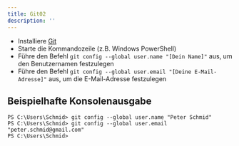```yaml
---
title: Git02
description: ''
---
```


- Installiere [Git](https://git-scm.com/downloads)
- Starte die Kommandozeile (z.B. Windows PowerShell)
- Führe den Befehl `git config --global user.name "[Dein Name]"` aus, um den
  Benutzernamen festzulegen
- Führe den Befehl `git config --global user.email "[Deine E-Mail-Adresse]"`
  aus, um die E-Mail-Adresse festzulegen

## Beispielhafte Konsolenausgabe

```console
PS C:\Users\Schmid> git config --global user.name "Peter Schmid"
PS C:\Users\Schmid> git config --global user.email "peter.schmid@gmail.com"
PS C:\Users\Schmid>
```
